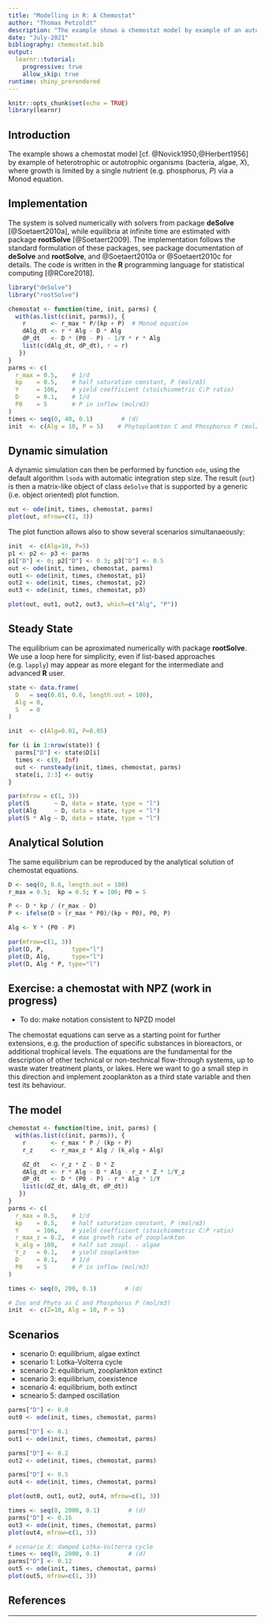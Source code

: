 ```yaml
---
title: "Modelling in R: A Chemostat"
author: "Thomas Petzoldt"
description: "The example shows a chemostat model by example of an autotrophic organisms, where growth is limited by a single nutrient (e.g. phosphorus) via a Monod equation."
date: "July-2021"
bibliography: chemostat.bib
output: 
  learnr::tutorial:
    progressive: true
    allow_skip: true
runtime: shiny_prerendered
---
```


```r
knitr::opts_chunk$set(echo = TRUE)
library(learnr)
```

## Introduction

The example shows a chemostat model [cf. @Novick1950;@Herbert1956] by example of heterotrophic or autotrophic organisms (bacteria, algae, $X$), where growth is limited by a single nutrient (e.g. phosphorus, $P$) via a Monod equation.

## Implementation

The system is solved numerically with solvers from package **deSolve** [@Soetaert2010a], while equilibria at infinite time are estimated with package **rootSolve** [@Soetaert2009]. The implementation follows the standard formulation of these packages, see package documentation of **deSolve** and **rootSolve**, and @Soetaert2010a or @Soetaert2010c for details. 
The code is written in the **R** programming language for statistical computing [@RCore2018].

```r
library("deSolve")
library("rootSolve")

chemostat <- function(time, init, parms) {
  with(as.list(c(init, parms)), {
    r       <- r_max * P/(kp + P)  # Monod equation
    dAlg_dt <- r * Alg - D * Alg
    dP_dt   <- D * (P0 - P) - 1/Y * r * Alg
    list(c(dAlg_dt, dP_dt), r = r)
   })
}
parms <- c(
  r_max = 0.5,    # 1/d
  kp    = 0.5,    # half saturation constant, P (mol/m3)
  Y     = 106,    # yield coefficient (stoichiometric C:P ratio)
  D     = 0.1,    # 1/d
  P0    = 5       # P in inflow (mol/m3)
)
times <- seq(0, 40, 0.1)        # (d)
init  <- c(Alg = 10, P = 5)    # Phytoplankton C and Phosphorus P (mol/m3)
```

## Dynamic simulation

A dynamic simulation can then be performed by function `ode`, using the default algorithm `lsoda` with automatic integration step size. The result (`out`) is then a matrix-like object of class `deSolve` that is supported by a generic (i.e. object oriented) plot function.

```r
out <- ode(init, times, chemostat, parms)
plot(out, mfrow=c(1, 3))
```

The plot function allows also to show several scenarios simultanaeously:

```r
init  <- c(Alg=10, P=5)
p1 <- p2 <- p3 <- parms
p1["D"] <- 0; p2["D"] <- 0.3; p3["D"] <- 0.5
out <- ode(init, times, chemostat, parms)
out1 <- ode(init, times, chemostat, p1)
out2 <- ode(init, times, chemostat, p2)
out3 <- ode(init, times, chemostat, p3)

plot(out, out1, out2, out3, which=c("Alg", "P"))
```

## Steady State

The equilibrium can be aproximated numerically with package **rootSolve**. 
We use a loop here for simplicity, even if list-based approaches (e.g. `lapply`) 
may appear as more elegant for the intermediate and advanced **R** user.


```r
state <- data.frame(
  D   = seq(0.01, 0.6, length.out = 100),
  Alg = 0,
  S   = 0
)

init  <- c(Alg=0.01, P=0.05) 

for (i in 1:nrow(state)) {
  parms["D"] <- state$D[i]
  times <- c(0, Inf)
  out <- runsteady(init, times, chemostat, parms)
  state[i, 2:3] <- out$y
}

par(mfrow = c(1, 3))
plot(S       ~ D, data = state, type = "l")
plot(Alg     ~ D, data = state, type = "l")
plot(S * Alg ~ D, data = state, type = "l")
```

## Analytical Solution

The same equilibrium can be reproduced by the analytical solution of chemostat equations.

```r
D <- seq(0, 0.6, length.out = 100)
r_max = 0.5;  kp = 0.5; Y = 106; P0 = 5

P <- D * kp / (r_max - D)
P <- ifelse(D > (r_max * P0)/(kp + P0), P0, P)

Alg <- Y * (P0 - P)

par(mfrow=c(1, 3))
plot(D, P,        type="l")
plot(D, Alg,      type="l")
plot(D, Alg * P, type="l")
```



## Exercise: a chemostat with NPZ (work in progress)

* To do: make notation consistent to NPZD model

The chemostat equations can serve as a starting point for further extensions, e.g. the production of specific substances in bioreactors, or additional trophical levels. The equations are the fundamental for the description of other technical or non-technical flow-through systems, up to waste water treatment plants, or lakes. Here we want to go a small step in this direction and implement zooplankton as a third state variable and then test its behaviour.


## The model


```r
chemostat <- function(time, init, parms) {
  with(as.list(c(init, parms)), {
    r       <- r_max * P / (kp + P)
    r_z     <- r_max_z * Alg / (k_alg + Alg)

    dZ_dt   <- r_z * Z - D * Z
    dAlg_dt <- r * Alg - D * Alg - r_z * Z * 1/Y_z
    dP_dt   <- D * (P0 - P) - r * Alg * 1/Y
    list(c(dZ_dt, dAlg_dt, dP_dt))
   })
}
parms <- c(
  r_max = 0.5,    # 1/d
  kp    = 0.5,    # half saturation constant, P (mol/m3)
  Y     = 106,    # yield coefficient (stoichiometric C:P ratio)
  r_max_z = 0.2,  # max growth rate of zooplankton
  k_alg = 100,    # half sat zoopl. - algae
  Y_z   = 0.1,    # yield zooplankton
  D     = 0.1,    # 1/d
  P0    = 5       # P in inflow (mol/m3)
)

times <- seq(0, 200, 0.1)        # (d)

# Zoo and Phyto as C and Phosphorus P (mol/m3)
init  <- c(Z=10, Alg = 10, P = 5)
```

## Scenarios


* scenario 0: equilibrium, algae extinct
* scenario 1: Lotka-Volterra cycle
* scenario 2: equilibrium, zooplankton extinct
* scenario 3: equilibrium, coexistence
* scenario 4: equilibrium, both extinct
* scneario 5: damped oscillation


```r
parms["D"] <- 0.0
out0 <- ode(init, times, chemostat, parms)

parms["D"] <- 0.1
out1 <- ode(init, times, chemostat, parms)

parms["D"] <- 0.2
out2 <- ode(init, times, chemostat, parms)

parms["D"] <- 0.5
out4 <- ode(init, times, chemostat, parms)

plot(out0, out1, out2, out4, mfrow=c(1, 3))
```

```r
times <- seq(0, 2000, 0.1)        # (d)
parms["D"] <- 0.16
out3 <- ode(init, times, chemostat, parms)
plot(out4, mfrow=c(1, 3))
```

```r
# scenario X: damped Lotka-Volterra cycle
times <- seq(0, 2000, 0.1)        # (d)
parms["D"] <- 0.12
out5 <- ode(init, times, chemostat, parms)
plot(out5, mfrow=c(1, 3))
```

## References

<div id="refs"></div>

----
